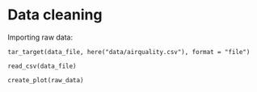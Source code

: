# Data cleaning

Importing raw data:

```targets
tar_target(data_file, here("data/airquality.csv"), format = "file")
```

```targets
read_csv(data_file)
```

```targets
create_plot(raw_data)
```

